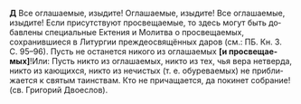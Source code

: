 
**Д** Все оглашаемые, изыдите! Оглашаемые, изы­дите! Все оглашаемые, изыдите! <Tooltip>Если присутствуют просвещаемые, то здесь могут быть до­бавлены специальные Ектения и Молитва о просвещаемых, сохранившиеся в Литургии преждеосвящённых даров (см.: ПБ. Кн.&nbsp;3. С.&nbsp;95–96).</Tooltip> Пусть не останется никого из оглашаемых **[**и просве­щае­мых**]**!<Tooltip>Или: Пусть никто из оглашаемых, никто из тех, чья вера не­твер­да, никто из кающихся, никто из нечистых (т. е. обуреваемых) не при­бли­жается к святым таинствам. Кто не причащается, да покинет собра­ние! (св. Григорий Двоеслов).</Tooltip>
